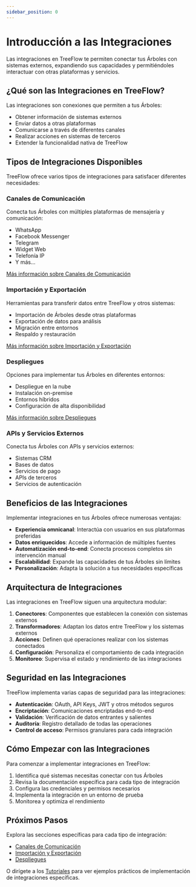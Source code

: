 ```yaml
---
sidebar_position: 0
---
```


# Introducción a las Integraciones

Las integraciones en TreeFlow te permiten conectar tus Árboles con sistemas externos, expandiendo sus capacidades y permitiéndoles interactuar con otras plataformas y servicios.

## ¿Qué son las Integraciones en TreeFlow?

Las integraciones son conexiones que permiten a tus Árboles:

- Obtener información de sistemas externos
- Enviar datos a otras plataformas
- Comunicarse a través de diferentes canales
- Realizar acciones en sistemas de terceros
- Extender la funcionalidad nativa de TreeFlow

## Tipos de Integraciones Disponibles

TreeFlow ofrece varios tipos de integraciones para satisfacer diferentes necesidades:

### Canales de Comunicación

Conecta tus Árboles con múltiples plataformas de mensajería y comunicación:

- WhatsApp
- Facebook Messenger
- Telegram
- Widget Web
- Telefonía IP
- Y más...

[Más información sobre Canales de Comunicación](/docs/Integraciones/CanalesDeComunicacion)

### Importación y Exportación

Herramientas para transferir datos entre TreeFlow y otros sistemas:

- Importación de Árboles desde otras plataformas
- Exportación de datos para análisis
- Migración entre entornos
- Respaldo y restauración

[Más información sobre Importación y Exportación](/docs/Integraciones/ImportarExportar)

### Despliegues

Opciones para implementar tus Árboles en diferentes entornos:

- Despliegue en la nube
- Instalación on-premise
- Entornos híbridos
- Configuración de alta disponibilidad

[Más información sobre Despliegues](/docs/Integraciones/Despliegues)

### APIs y Servicios Externos

Conecta tus Árboles con APIs y servicios externos:

- Sistemas CRM
- Bases de datos
- Servicios de pago
- APIs de terceros
- Servicios de autenticación

## Beneficios de las Integraciones

Implementar integraciones en tus Árboles ofrece numerosas ventajas:

- **Experiencia omnicanal**: Interactúa con usuarios en sus plataformas preferidas
- **Datos enriquecidos**: Accede a información de múltiples fuentes
- **Automatización end-to-end**: Conecta procesos completos sin intervención manual
- **Escalabilidad**: Expande las capacidades de tus Árboles sin límites
- **Personalización**: Adapta la solución a tus necesidades específicas

## Arquitectura de Integraciones

Las integraciones en TreeFlow siguen una arquitectura modular:

1. **Conectores**: Componentes que establecen la conexión con sistemas externos
2. **Transformadores**: Adaptan los datos entre TreeFlow y los sistemas externos
3. **Acciones**: Definen qué operaciones realizar con los sistemas conectados
4. **Configuración**: Personaliza el comportamiento de cada integración
5. **Monitoreo**: Supervisa el estado y rendimiento de las integraciones

## Seguridad en las Integraciones

TreeFlow implementa varias capas de seguridad para las integraciones:

- **Autenticación**: OAuth, API Keys, JWT y otros métodos seguros
- **Encriptación**: Comunicaciones encriptadas end-to-end
- **Validación**: Verificación de datos entrantes y salientes
- **Auditoría**: Registro detallado de todas las operaciones
- **Control de acceso**: Permisos granulares para cada integración

## Cómo Empezar con las Integraciones

Para comenzar a implementar integraciones en TreeFlow:

1. Identifica qué sistemas necesitas conectar con tus Árboles
2. Revisa la documentación específica para cada tipo de integración
3. Configura las credenciales y permisos necesarios
4. Implementa la integración en un entorno de prueba
5. Monitorea y optimiza el rendimiento

## Próximos Pasos

Explora las secciones específicas para cada tipo de integración:

- [Canales de Comunicación](/docs/Integraciones/CanalesDeComunicacion)
- [Importación y Exportación](/docs/Integraciones/ImportarExportar)
- [Despliegues](/docs/Integraciones/Despliegues)

O dirígete a los [Tutoriales](/docs/Tutoriales/IntegracionWhatsApp) para ver ejemplos prácticos de implementación de integraciones específicas.
